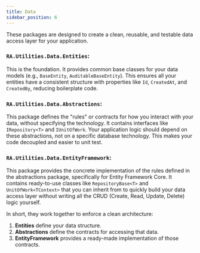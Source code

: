```yaml
---
title: Data
sidebar_position: 6
---
```


These packages are designed to create a clean, reusable, and testable data access layer for your application.

### `RA.Utilities.Data.Entities`:
This is the foundation.
It provides common base classes for your data models (e.g., `BaseEntity`, `AuditableBaseEntity`).
This ensures all your entities have a consistent structure with properties like `Id`, `CreatedAt`, and `CreatedBy`, reducing boilerplate code.

### `RA.Utilities.Data.Abstractions`:
This package defines the "rules" or contracts for how you interact with your data, without specifying the technology.
It contains interfaces like `IRepository<T>` and `IUnitOfWork`.
Your application logic should depend on these abstractions, not on a specific database technology.
This makes your code decoupled and easier to unit test.

### `RA.Utilities.Data.EntityFramework`:
This package provides the concrete implementation of the rules defined in the abstractions package, specifically for Entity Framework Core.
It contains ready-to-use classes like `RepositoryBase<T>` and `UnitOfWork<TContext>`
that you can inherit from to quickly build your data access layer without writing all the CRUD (Create, Read, Update, Delete) logic yourself.

In short, they work together to enforce a clean architecture:

1. **Entities** define your data structure.
2. **Abstractions** define the contracts for accessing that data.
3. **EntityFramework** provides a ready-made implementation of those contracts.


<DocCardList />